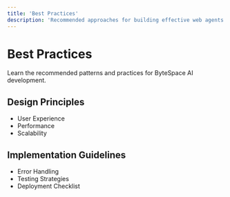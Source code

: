 ```yaml
---
title: 'Best Practices'
description: 'Recommended approaches for building effective web agents'
---
```


# Best Practices

Learn the recommended patterns and practices for ByteSpace AI development.

## Design Principles
- User Experience
- Performance
- Scalability

## Implementation Guidelines
- Error Handling
- Testing Strategies
- Deployment Checklist 